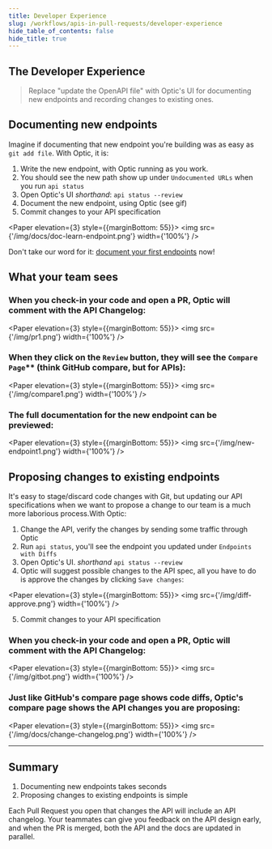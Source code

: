 ```yaml
---
title: Developer Experience
slug: /workflows/apis-in-pull-requests/developer-experience
hide_table_of_contents: false
hide_title: true
---
```



## The Developer Experience

> Replace "update the OpenAPI file" with Optic's UI for documenting new endpoints and recording changes to existing ones.

## Documenting new endpoints
Imagine if documenting that new endpoint you're building was as easy as `git add file`. With Optic, it is:

1. Write the new endpoint, with Optic running as you work.
2. You should see the new path show up under `Undocumented URLs` when you run `api status`
3. Open Optic's UI *shorthand*: `api status --review`
4. Document the new endpoint, using Optic (see gif)
5. Commit changes to your API specification

<Paper elevation={3} style={{marginBottom: 55}}>
<img src={'/img/docs/doc-learn-endpoint.png'} width={'100%'} />
</Paper>

Don't take our word for it: [document your first endpoints](/document) now!

## What your team sees

### When you check-in your code and open a PR, Optic will comment with the API Changelog:

<Paper elevation={3} style={{marginBottom: 55}}>
<img src={'/img/pr1.png'} width={'100%'} />
</Paper>

### When they click on the `Review` button, they will see the `Compare Page`** (think GitHub compare, but for APIs):

<Paper elevation={3} style={{marginBottom: 55}}>
  <img src={'/img/compare1.png'} width={'100%'} />
</Paper>

### The full documentation for the new endpoint can be previewed:

<Paper elevation={3} style={{marginBottom: 55}}>
  <img src={'/img/new-endpoint1.png'} width={'100%'} />
</Paper>


## Proposing changes to existing endpoints
It's easy to stage/discard code changes with Git, but updating our API specifications when we want to propose a change to our team is a much more laborious process.With Optic:

1. Change the API, verify the changes by sending some traffic through Optic
2. Run `api status`, you'll see the endpoint you updated under `Endpoints with Diffs`
3. Open Optic's UI. *shorthand* `api status --review`
4. Optic will suggest possible changes to the API spec, all you have to do is approve the changes by clicking `Save changes`:

<Paper elevation={3} style={{marginBottom: 55}}>
  <img src={'/img/diff-approve.png'} width={'100%'} />
</Paper>

5. Commit changes to your API specification

### When you check-in your code and open a PR, Optic will comment with the API Changelog:

<Paper elevation={3} style={{marginBottom: 55}}>
  <img src={'/img/gitbot.png'} width={'100%'} />
</Paper>

### Just like GitHub's compare page shows code diffs, Optic's compare page shows the API changes you are proposing:

<Paper elevation={3} style={{marginBottom: 55}}>
  <img src={'/img/docs/change-changelog.png'} width={'100%'} />
</Paper>

---

## Summary

1. Documenting new endpoints takes seconds
2. Proposing changes to existing endpoints is simple

Each Pull Request you open that changes the API will include an API changelog. Your teammates can give you feedback on the API design early, and when the PR is merged, both the API and the docs are updated in parallel.
